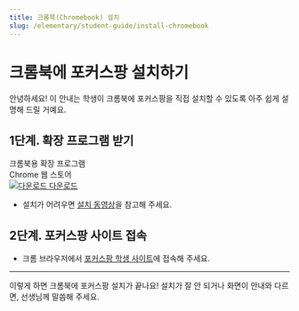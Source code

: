 ```yaml
---
title: 크롬북(Chromebook) 설치
slug: /elementary/student-guide/install-chromebook
---
```


# 크롬북에 포커스팡 설치하기

안녕하세요!
이 안내는 학생이 크롬북에 포커스팡을 직접 설치할 수 있도록 아주 쉽게 설명해 드릴 거예요.

## 1단계. 확장 프로그램 받기

<div class="fp-download-container fp-download-green">
  <div>
    <div class="fp-download-title">크롬북용 확장 프로그램</div>
    <div class="fp-download-desc">Chrome 웹 스토어</div>
  </div>
  <a
    class="fp-download-button"
    href="https://chromewebstore.google.com/detail/%ED%8F%AC%EC%BB%A4%EC%8A%A4%ED%8C%A1-ai-%ED%81%AC%EB%A1%AC%EC%97%A3%EC%A7%80%EC%9A%A9/egokmjmmjaeeipngkeljjaoibjafeacp"
  >
    <img
      class="fp-download-icon"
      src="/img/download-white-icon.svg"
      alt="다운로드"
    />
    다운로드
  </a>
</div>

- 설치가 어려우면 [설치 동영상](https://focuspang.com/_dn_.html#Google)을 참고해 주세요.

## 2단계. 포커스팡 사이트 접속

- 크롬 브라우저에서 [포커스팡 학생 사이트](https://student.focuspang.com)에 접속해 주세요.

---

이렇게 하면 크롬북에 포커스팡 설치가 끝나요!
설치가 잘 안 되거나 화면이 안내와 다르면, 선생님께 말씀해 주세요.
